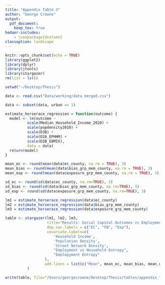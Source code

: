 ```yaml
---
title: "Appendix Table 3"
author: "George Crowne"
output: 
  pdf_document:
    keep_tex: true
hedaer-includes:
    - \usepackage{dcolumn}
classoption: landscape 
---
```


```r
knitr::opts_chunk$set(echo = TRUE)
library(ggplot2)
library(dplyr)
library(jtools)
library(stargazer)
rm(list = ls())

setwd("~/Desktop/Thesis")

data <- read.csv("Data/working/data_merged.csv")

data <- subset(data, urban == 1)

estimate_horserace_regression = function(outcome) {
  model <- lm(outcome ~
          scale(Median_Household_Income_2020) + 
          scale(popdensity2010) +
          scale(D3B) +
          scale(D2A_EPHHM) +
          scale(D2B_E8MIX),
          data = data)
  return(model)
}

mean_ec <- round(mean(data$ec_county, na.rm = TRUE), 3)
mean_bias <- round(mean(data$bias_grp_mem_county, na.rm = TRUE), 3)
mean_exp <- round(mean(data$exposure_grp_mem_county, na.rm = TRUE), 3)

sd_ec <- round(sd(data$ec_county, na.rm=TRUE), 3)
sd_bias <- round(sd(data$bias_grp_mem_county, na.rm=TRUE), 3)
sd_exp <- round(sd(data$exposure_grp_mem_county, na.rm=TRUE), 3)

lm1 = estimate_horserace_regression(data$ec_county)
lm2 = estimate_horserace_regression(data$bias_grp_mem_county)
lm3 = estimate_horserace_regression(data$exposure_grp_mem_county)

table <- stargazer(lm1, lm2, lm3, 
                   title="Results: Social Capital Outcomes vs Employment Density",
                   dep.var.labels = c("EC", "FB", "Exp"),
                   covariate.labels=c(
                      'Household Income',
                      'Population Density',
                      'Street Network Density',
                      "Employment vs Household Entropy",
                      "Emplopyment Entropy"
                  ),
                  add.lines = list(c("Mean", mean_ec, mean_bias, mean_exp), c("Std. Dev", sd_ec, sd_bias, sd_exp))
          )

write(table, file="/Users/georgecrowne/Desktop/Thesis/tables/appendix_table3.txt")
```


